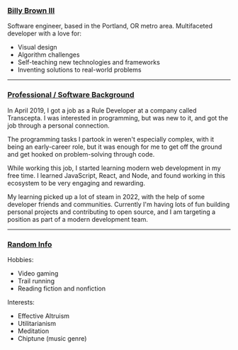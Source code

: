 
### <u>Billy Brown III</u>

Software engineer, based in the Portland, OR metro area.  Multifaceted developer with a love for:
- Visual design
- Algorithm challenges
- Self-teaching new technologies and frameworks
- Inventing solutions to real-world problems

---

### <u>Professional / Software Background</u>

In April 2019, I got a job as a Rule Developer at a company called Transcepta.  I was interested in programming, but was new to it, and got the job through a personal connection.

The programming tasks I partook in weren't especially complex, with it being an early-career role, but it was enough for me to get off the ground and get hooked on problem-solving through code.

While working this job, I started learning modern web development in my free time.  I learned JavaScript, React, and Node, and found working in this ecosystem to be very engaging and rewarding.

My learning picked up a lot of steam in 2022, with the help of some developer friends and communities.  Currently I'm having lots of fun building personal projects and contributing to open source, and I am targeting a position as part of a modern development team.

---

### <u>Random Info</u>

Hobbies:
- Video gaming
- Trail running
- Reading fiction and nonfiction

Interests:
- Effective Altruism
- Utilitarianism
- Meditation
- Chiptune (music genre)



